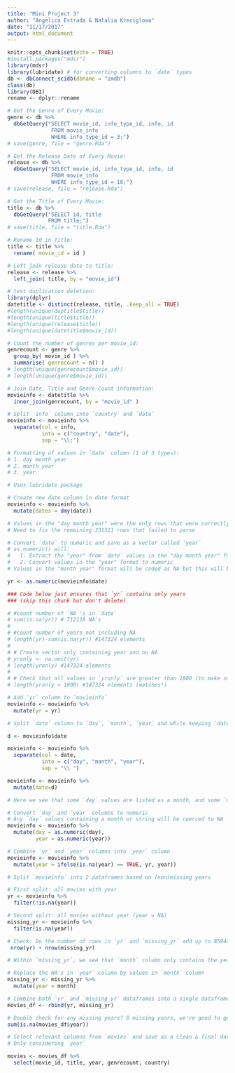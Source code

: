 ```yaml
---
title: "Mini Project 3"
author: "Angelica Estrada & Natalia Kreciglowa"
date: "11/17/2017"
output: html_document
---
```

 

```r
knitr::opts_chunk$set(echo = TRUE)
#install.packages("mdsr")
library(mdsr)
library(lubridate) # for converting columns to `date` types
db <- dbConnect_scidb(dbname = "imdb")
class(db)
library(DBI)
rename <- dplyr::rename
```

<!-- ***SQL QUERY*** -->

```r
# Get the Genre of Every Movie:
genre <- db %>%
  dbGetQuery("SELECT movie_id, info_type_id, info, id 
              FROM movie_info
              WHERE info_type_id = 3;")
# save(genre, file = "genre.Rda")
```
 

```r
# Get the Release Date of Every Movie:
release <- db %>%
  dbGetQuery("SELECT movie_id, info_type_id, info, id 
              FROM movie_info
              WHERE info_type_id = 16;")
# save(release, file = "release.Rda")
```


```r
# Get the Title of Every Movie:
title <- db %>%
  dbGetQuery("SELECT id, title 
             FROM title;")
# save(title, file = "title.Rda")
```

<!-- ***DATA CLEANING IN R*** -->

```r
# Rename Id in Title:
title <- title %>%
  rename( movie_id = id )
```


```r
# Left join release date to title:
release <- release %>%
  left_join( title, by = "movie_id")
```

```r
# test duplication deletion:
library(dplyr)
datetitle <- distinct(release, title, .keep_all = TRUE)
#length(unique(duptitle$title))
#length(unique(title$title))
#length(unique(release$title))
#length(unique(datetitle$movie_id))
```

```r
# Count the number of genres per movie_id:
genrecount <- genre %>%
  group_by( movie_id ) %>%
  summarise( genrecount = n() ) 
# length(unique(genrecount$movie_id))
# length(unique(genre$movie_id))
```

```r
# Join Date, Title and Genre Count information:
movieinfo <- datetitle %>%
  inner_join(genrecount, by = "movie_id" )
```

<!-- Create `year` column by extracting year from existing data frame -->

```r
# Split `info` column into `country` and `date` 
movieinfo <- movieinfo %>%
  separate(col = info, 
           into = c("country", "date"), 
           sep = "\\:")

# Formatting of values in `date` column (1 of 3 types):
# 1. day month year
# 2. month year
# 3. year
```
    
```r
# Uses lubridate package

# Create new date column in date format
movieinfo <- movieinfo %>%
  mutate(dates = dmy(date))

# Values in the "day month year" were the only rows that were correctly parsed
# Need to fix the remaining 231521 rows that failed to parse
```

<!-- Resolving year issue for values in "day month year" and "year" format -->

```r
# Convert `date` to numeric and save as a vector called `year`
# as.numeric() will:
#   1. Extract the "year" from `date` values in the "day month year" format and convert the character to numeric
#   2. Convert values in the "year" format to numeric
# Values in the "month year" format will be coded as NA but this will be fixed later

yr <- as.numeric(movieinfo$date)
```
    
```r
### Code below just ensures that `yr` contains only years 
### (skip this chunk but don't delete)

# #count number of `NA`'s in `date`
# sum(is.na(yr)) # 712118 NA's
# 
# #count number of years not including NA
# length(yr)-sum(is.na(yr)) #147324 elements
#  
# # Create vector only containing year and no NA
# yronly <- na.omit(yr) 
# length(yronly) #147324 elements
# 
# # Check that all values in `yronly` are greater than 1800 (to make sure there are no days)
# length(yronly > 1800) #147324 elements (matches!)
```
    

```r
# Add `yr` column to `movieinfo`
movieinfo <- movieinfo %>%
  mutate(yr = yr)

# Split `date` column to `day`, `month`, `year` and while keeping `date` column

d <- movieinfo$date

movieinfo <- movieinfo %>%
  separate(col = date,
           into = c("day", "month", "year"),
           sep = "\\ ")

movieinfo <- movieinfo %>%
  mutate(date=d)

# Here we see that some `day` values are listed as a month, and some `month` values are listed as a year. This will be resolved in the code below.
```

```r
# Convert `day` and `year` columns to numeric
# Any `day` values containing a month or string will be coerced to NA
movieinfo <- movieinfo %>%
  mutate(day = as.numeric(day),
         year = as.numeric(year))

# Combine `yr` and `year` columns into `year` column
movieinfo <- movieinfo %>%
  mutate(year = ifelse(is.na(year) == TRUE, yr, year))
```
    
<!-- Resolving year issue for values in "month year" format -->
 
```r
# Split `movieinfo` into 2 dataframes based on (non)missing years

# First split: all movies with year
yr <- movieinfo %>%
  filter(!is.na(year))

# Second split: all movies without year (year = NA)
missing_yr <- movieinfo %>%
  filter(is.na(year))

# Check: Do the number of rows in `yr` and `missing_yr` add up to 859442? YES!
 nrow(yr) + nrow(missing_yr)
```
    
```r
# Within `missing_yr`, we see that `month` column only contains the year and the `year` column has all NA's

# Replace the NA's in `year` column by values in `month` column  
missing_yr <- missing_yr %>%
  mutate(year = month)
```
    
```r
# Combine both `yr` and `missing_yr` dataframes into a single dataframe called `movies_df` 
movies_df <- rbind(yr, missing_yr)

# Double check for any missing years? 0 missing years, we're good to go!
sum(is.na(movies_df$year)) 
```
   
<!-- ***CLEAN AND FINAL DATAFRAME TO USE: `movies`*** -->     
     
```r
# Select relevant columns from `movies` and save as a clean & final dataframe: `movies` 
# Only considering `year`

movies <- movies_df %>%
  select(movie_id, title, year, genrecount, country)

```
    
 <!-- ***PLOTS*** -->
 
 
  
<!-- RESOURCES

Splitting a single column into multiple columns
# https://stackoverflow.com/questions/7069076/split-column-at-delimiter-in-data-frame  (uses tidyr package)

-->

